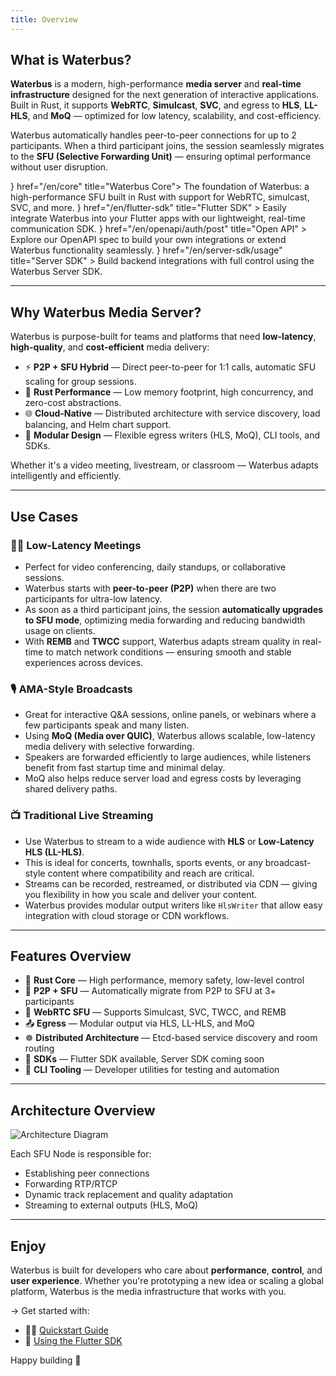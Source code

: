 ```yaml
---
title: Overview
---
```



## What is Waterbus?

**Waterbus** is a modern, high-performance **media server** and **real-time infrastructure** designed for the next generation of interactive applications. Built in Rust, it supports **WebRTC**, **Simulcast**, **SVC**, and egress to **HLS**, **LL-HLS**, and **MoQ** — optimized for low latency, scalability, and cost-efficiency.

Waterbus automatically handles peer-to-peer connections for up to 2 participants. When a third participant joins, the session seamlessly migrates to the **SFU (Selective Forwarding Unit)** — ensuring optimal performance without user disruption.

<Cards>
  <Card icon={<Package color="#cba6f7" />} href="/en/core" title="Waterbus Core">
    The foundation of Waterbus: a high-performance SFU built in Rust with
    support for WebRTC, simulcast, SVC, and more.
  </Card>
  <Card
    icon={<Puzzle color="#89b4fa" />}
    href="/en/flutter-sdk"
    title="Flutter SDK"
  >
    Easily integrate Waterbus into your Flutter apps with our lightweight,
    real-time communication SDK.
  </Card>
  <Card
    icon={<FileCode color="#a6e3a1" />}
    href="/en/openapi/auth/post"
    title="Open API"
  >
    Explore our OpenAPI spec to build your own integrations or extend Waterbus
    functionality seamlessly.
  </Card>
    <Card
    icon={<HardDrive color="#94e2d5" />}
    href="/en/server-sdk/usage"
    title="Server SDK"
  >
    Build backend integrations with full control using the Waterbus Server SDK.
  </Card>
</Cards>

---

## Why Waterbus Media Server?

Waterbus is purpose-built for teams and platforms that need **low-latency**, **high-quality**, and **cost-efficient** media delivery:

- ⚡ **P2P + SFU Hybrid** — Direct peer-to-peer for 1:1 calls, automatic SFU scaling for group sessions.
- 🦀 **Rust Performance** — Low memory footprint, high concurrency, and zero-cost abstractions.
- 🌐 **Cloud-Native** — Distributed architecture with service discovery, load balancing, and Helm chart support.
- 🧩 **Modular Design** — Flexible egress writers (HLS, MoQ), CLI tools, and SDKs.

Whether it's a video meeting, livestream, or classroom — Waterbus adapts intelligently and efficiently.

---

## Use Cases

### 🧑‍💼 Low-Latency Meetings

- Perfect for video conferencing, daily standups, or collaborative sessions.
- Waterbus starts with **peer-to-peer (P2P)** when there are two participants for ultra-low latency.
- As soon as a third participant joins, the session **automatically upgrades to SFU mode**, optimizing media forwarding and reducing bandwidth usage on clients.
- With **REMB** and **TWCC** support, Waterbus adapts stream quality in real-time to match network conditions — ensuring smooth and stable experiences across devices.

### 🎙️ AMA-Style Broadcasts

- Great for interactive Q&A sessions, online panels, or webinars where a few participants speak and many listen.
- Using **MoQ (Media over QUIC)**, Waterbus allows scalable, low-latency media delivery with selective forwarding.
- Speakers are forwarded efficiently to large audiences, while listeners benefit from fast startup time and minimal delay.
- MoQ also helps reduce server load and egress costs by leveraging shared delivery paths.

### 📺 Traditional Live Streaming

- Use Waterbus to stream to a wide audience with **HLS** or **Low-Latency HLS (LL-HLS)**.
- This is ideal for concerts, townhalls, sports events, or any broadcast-style content where compatibility and reach are critical.
- Streams can be recorded, restreamed, or distributed via CDN — giving you flexibility in how you scale and deliver your content.
- Waterbus provides modular output writers like `HlsWriter` that allow easy integration with cloud storage or CDN workflows.

---

## Features Overview

- 🦀 **Rust Core** — High performance, memory safety, low-level control
- 🔄 **P2P + SFU** — Automatically migrate from P2P to SFU at 3+ participants
- 📡 **WebRTC SFU** — Supports Simulcast, SVC, TWCC, and REMB
- 📤 **Egress** — Modular output via HLS, LL-HLS, and MoQ
- ☸️ **Distributed Architecture** — Etcd-based service discovery and room routing
- 📱 **SDKs** — Flutter SDK available, Server SDK coming soon
- 🧪 **CLI Tooling** — Developer utilities for testing and automation

---

## Architecture Overview

<img src="/images/arch.svg" alt="Architecture Diagram" />

Each SFU Node is responsible for:

- Establishing peer connections
- Forwarding RTP/RTCP
- Dynamic track replacement and quality adaptation
- Streaming to external outputs (HLS, MoQ)

---

## Enjoy

Waterbus is built for developers who care about **performance**, **control**, and **user experience**. Whether you're prototyping a new idea or scaling a global platform, Waterbus is the media infrastructure that works with you.

→ Get started with:

- 🧑‍💻 [Quickstart Guide](/en/core/local)
- 📱 [Using the Flutter SDK](/en/flutter-sdk)

Happy building 🚀
